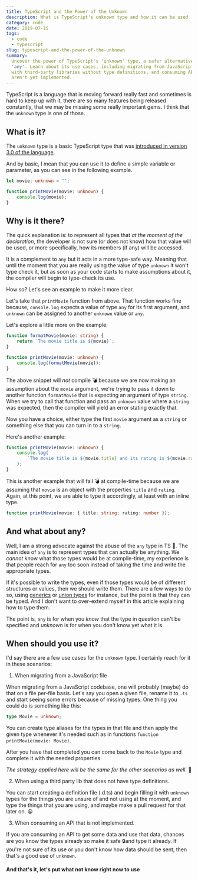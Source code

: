 ```yaml
---
title: TypeScript and the Power of the Unknown
description: What is TypeScript's unknown type and how it can be used
category: code
date: 2019-07-15
tags:
  - code
  - typescript
slug: typescript-and-the-power-of-the-unknown
summary:
  Uncover the power of TypeScript's 'unknown' type, a safer alternative to
  'any'. Learn about its use cases, including migrating from JavaScript, working
  with third-party libraries without type definitions, and consuming APIs that
  aren't yet implemented.
---
```


TypeScript is a language that is moving forward really fast and sometimes is
hard to keep up with it, there are so many features being released constantly,
that we may be missing some really important gems. I think that the `unknown`
type is one of those.

## What is it?

The `unknown` type is a basic TypeScript type that was
[introduced in version 3.0 of the language](https://www.typescriptlang.org/docs/handbook/release-notes/typescript-3-0.html#new-unknown-top-type).

And by basic, I mean that you can use it to define a simple variable or
parameter, as you can see in the following example.

```ts
let movie: unknown = "";

function printMovie(movie: unknown) {
	console.log(movie);
}
```

## Why is it there?

The quick explanation is: to represent all types that _at the moment of the
declaration_, the developer is not sure (or does not know) how that value will
be used, or more specifically, how its members (if any) will be accessed.

It is a complement to `any` but it acts in a more type-safe way. Meaning that
until the moment that you are really using the value of type `unknown` it won't
type check it, but as soon as your code starts to make assumptions about it, the
compiler will begin to type-check its use.

How so? Let's see an example to make it more clear.

Let's take that `printMovie` function from above. That function works fine
because, `console.log` expects a value of type `any` for its first argument, and
`unknown` can be assigned to another `unknown` value or `any`.

Let's explore a little more on the example:

```ts
function formatMovie(movie: string) {
	return `The movie title is ${movie}`;
}

function printMovie(movie: unknown) {
	console.log(formatMovie(movie));
}
```

The above snippet will _not_ compile 💣 because we are now making an assumption
about the `movie` argument, we're trying to pass it down to another function
`formatMovie` that is expecting an argument of type `string`. When we try to
call that function and pass an `unknown` value where a `string` was expected,
then the compiler will yield an error stating exactly that.

Now you have a choice, either type the first `movie` argument as a `string` or
something else that you can turn in to a `string`.

Here's another example:

```ts
function printMovie(movie: unknown) {
	console.log(
		`The movie title is ${movie.title} and its rating is ${movie.rating}`,
	);
}
```

This is another example that will fail 💣 at compile-time because we are
assuming that `movie` is an object with the properties `title` and `rating`.
Again, at this point, we are able to type it accordingly, at least with an
inline type.

```ts
function printMovie(movie: { title: string; rating: number });
```

## And what about any?

Well, I am a strong advocate against the abuse of the `any` type in TS 🙅. The
main idea of `any` is to represent types that can actually be anything. We
_cannot_ know what those types would be at compile-time, my experience is that
people reach for `any` too soon instead of taking the time and write the
appropriate types.

If it's possible to write the types, even if those types would be of different
structures or values, then we should write them. There are a few ways to do so,
using [generics](https://www.typescriptlang.org/docs/handbook/generics.html) or
[union types](https://www.typescriptlang.org/docs/handbook/advanced-types.html#union-types)
for instance, but the point is that they can be typed. And I don't want to
over-extend myself in this article explaining how to type them.

The point is, `any` is for when you _know_ that the type in question can't be
specified and _unknown_ is for when you don't know yet what it is.

## When should you use it?

I'd say there are a few use cases for the `unknown` type. I certainly reach for
it in these scenarios:

1. When migrating from a JavaScript file

When migrating from a JavaScript codebase, one will probably (maybe) do that on
a file per-file basis. Let's say you open a given file, rename it to `.ts` and
start seeing some errors because of missing types. One thing you could do is
something like this:

```ts
type Movie = unknown;
```

You can create type aliases for the types in that file and then apply the given
type whenever it's needed such as in functions
`function printMovie(movie: Movie)`.

After you have that completed you can come back to the `Movie` type and complete
it with the needed properties.

_The strategy applied here will be the same for the other scenarios as well._ 🔁

2. When using a third party lib that does not have type definitions.

You can start creating a definition file (.d.ts) and begin filling it with
`unknown` types for the things you are unsure of and not using at the moment,
and type the things that you are using, and maybe make a pull request for that
later on. 😀

3. When consuming an API that is not implemented.

If you are consuming an API to get some data and use that data, chances are you
know the types already so make it safe 🔒and type it already. If you're not sure
of its use or you don't know how data should be sent, then that's a good use of
`unknown`.

#### And that's it, let's put what not know right now to use
